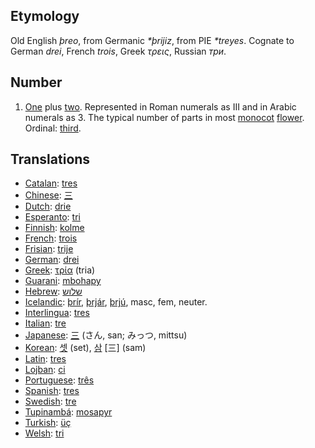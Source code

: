 == Etymology ==
Old English ''þreo'', from Germanic ''*þrijiz'', from PIE ''*treyes''. Cognate to German ''drei'', French ''trois'', Greek ''τρεις'', Russian ''три''.

== Number ==
# [[One]] plus [[two]]. Represented in Roman numerals as III and in Arabic numerals as 3. The typical number of parts in most [[monocot]] [[flower]]. Ordinal: [[third]].

== Translations ==
*[[Catalan]]: [[tres]]
*[[Chinese]]: [[三]]
*[[Dutch]]: [[drie]]
*[[Esperanto]]: [[tri]]
*[[Finnish]]: [[kolme]]
*[[French]]: [[trois]]
*[[Frisian]]: [[trije]]
*[[German]]: [[drei]]
*[[Greek]]: [[τρία]] (tria)
*[[Guarani]]: [[mbohapy]]
*[[Hebrew]]: [[שלוש]]
*[[Icelandic]]: [[þrír]], [[þrjár]], [[þrjú]], masc, fem, neuter.
*[[Interlingua]]: [[tres]]
*[[Italian]]: [[tre]]
*[[Japanese]]: [[三]] (さん, san; みっつ, mittsu)
*[[Korean]]: [[셋]] (set), [[삼]] [三] (sam)
*[[Latin]]: [[tres]]
*[[Lojban]]: [[ci]]
*[[Portuguese]]: [[três]]
*[[Spanish]]: [[tres]]
*[[Swedish]]: [[tre]]
*[[Tupinambá]]: [[mosapyr]]
*[[Turkish]]: [[üç]]
*[[Welsh]]: [[tri]]